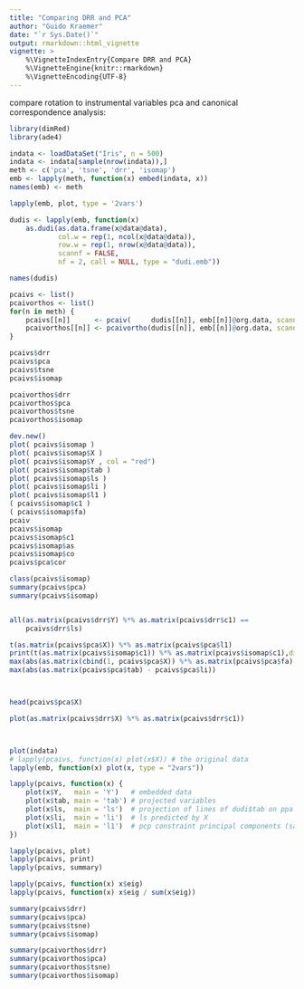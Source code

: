 ```yaml
---
title: "Comparing DRR and PCA"
author: "Guido Kraemer"
date: "`r Sys.Date()`"
output: rmarkdown::html_vignette
vignette: >
    %\VignetteIndexEntry{Compare DRR and PCA}
    %\VignetteEngine{knitr::rmarkdown}
    %\VignetteEncoding{UTF-8}
---
```


compare rotation to instrumental variables pca and canonical
correspondence analysis:


```r
library(dimRed)
library(ade4)

indata <- loadDataSet("Iris", n = 500)
indata <- indata[sample(nrow(indata)),]
meth <- c('pca', 'tsne', 'drr', 'isomap')
emb <- lapply(meth, function(x) embed(indata, x))
names(emb) <- meth
```

```r
lapply(emb, plot, type = '2vars')
```

```r

dudis <- lapply(emb, function(x)
    as.dudi(as.data.frame(x@data@data),
            col.w = rep(1, ncol(x@data@data)),
            row.w = rep(1, nrow(x@data@data)),
            scannf = FALSE,
            nf = 2, call = NULL, type = "dudi.emb"))

names(dudis)

pcaivs <- list()
pcaivorthos <- list()
for(n in meth) {
    pcaivs[[n]]      <- pcaiv(     dudis[[n]], emb[[n]]@org.data, scannf = FALSE)
    pcaivorthos[[n]] <- pcaivortho(dudis[[n]], emb[[n]]@org.data, scannf = FALSE)
}
```

```r
pcaivs$drr
pcaivs$pca
pcaivs$tsne
pcaivs$isomap

pcaivorthos$drr
pcaivorthos$pca
pcaivorthos$tsne
pcaivorthos$isomap

dev.new()
plot( pcaivs$isomap )
plot( pcaivs$isomap$X )
plot( pcaivs$isomap$Y , col = "red")
plot( pcaivs$isomap$tab )
plot( pcaivs$isomap$ls )
plot( pcaivs$isomap$li )
plot( pcaivs$isomap$l1 )
( pcaivs$isomap$c1 )
( pcaivs$isomap$fa)
pcaiv
pcaivs$isomap
pcaivs$isomap$c1
pcaivs$isomap$as
pcaivs$isomap$co
pcaivs$pca$cor

class(pcaivs$isomap)
summary(pcaivs$pca)
summary(pcaivs$isomap)


all(as.matrix(pcaivs$drr$Y) %*% as.matrix(pcaivs$drr$c1) ==
    pcaivs$drr$ls)

t(as.matrix(pcaivs$pca$X)) %*% as.matrix(pcaivs$pca$l1)
print(t(as.matrix(pcaivs$isomap$c1)) %*% as.matrix(pcaivs$isomap$c1),digits = 20)
max(abs(as.matrix(cbind(1, pcaivs$pca$X)) %*% as.matrix(pcaivs$pca$fa) - pcaivs$pca$li))
max(abs(as.matrix(pcaivs$pca$tab) - pcaivs$pca$li))



head(pcaivs$pca$X)

plot(as.matrix(pcaivs$drr$X) %*% as.matrix(pcaivs$drr$c1))



plot(indata)
# lapply(pcaivs, function(x) plot(x$X)) # the original data
lapply(emb, function(x) plot(x, type = "2vars"))

lapply(pcaivs, function(x) {
    plot(x$Y,   main = 'Y')   # embedded data
    plot(x$tab, main = 'tab') # projected variables
    plot(x$ls,  main = 'ls')  # projection of lines of dudi$tab on ppa
    plot(x$li,  main = 'li')  # ls predicted by X
    plot(x$l1,  main = 'l1')  # pcp constraint principal components (same as li
}) 

lapply(pcaivs, plot)
lapply(pcaivs, print)
lapply(pcaivs, summary)

lapply(pcaivs, function(x) x$eig)
lapply(pcaivs, function(x) x$eig / sum(x$eig))

summary(pcaivs$drr)
summary(pcaivs$pca)
summary(pcaivs$tsne)
summary(pcaivs$isomap)

summary(pcaivorthos$drr)
summary(pcaivorthos$pca)
summary(pcaivorthos$tsne)
summary(pcaivorthos$isomap)


```

